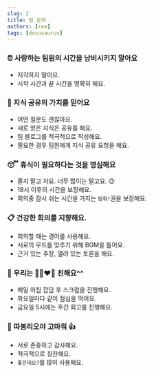 ```yaml
---
slug: 2
title: 팀 문화
authors: [reo]
tags: [docusaurus]
---
```


### ⏰ 사랑하는 팀원의 시간을 낭비시키지 말아요

- 지각하지 말아요.
- 시작 시간과 끝 시간을 명확히 해요.

### 📖 지식 공유의 가치를 믿어요

- 어떤 질문도 괜찮아요.
- 새로 얻은 지식은 공유를 해요.
- 팀 블로그를 적극적으로 작성해요.
- 필요한 경우 팀원에게 지식 공유 요청을 해요.

### 😴 휴식이 필요하다는 것을 명심해요

- 졸지 말고 자요. 너무 많이는 말고요. 😉
- 18시 이후의 시간을 보장해요.
- 회의중 잠시 쉬는 시간을 가지는 `멈춰!`권을 보장해요.

### 📋 건강한 회의를 지향해요.

- 회의할 때는 경어를 사용해요.
- 서로의 무드를 맞추기 위해 BGM을 틀어요.
- 근거 있는 주장, 열려 있는 토론을 해요.

### 🤗 우리는 🌈🦄❤️🌸 친해요^^

- 매일 아침 잡담 후 스크럼을 진행해요.
- 화요일마다 같이 점심을 먹어요.
- 금요일 5시에는 주간 회고를 진행해요.

### 🌈 따봉리오야 고마워 👍

- 서로 존중하고 감사해요.
- 적극적으로 칭찬해요.
- `좋은데요?`를 많이 사용해요.
